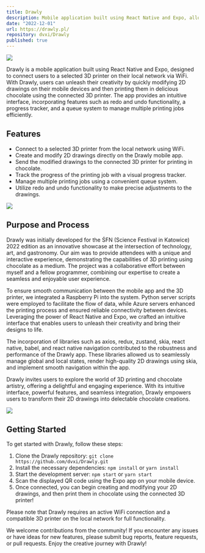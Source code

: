 ```yaml
---
title: Drawly
description: Mobile application built using React Native and Expo, allowing users to connect to a selected 3D printer on their local network via WiFi. Users can quickly print their drawings made on the mobile app using the connected 3D printer. The mechanical part of the project resulted in ability to print in chocolate.
date: "2022-12-01"
url: https://drawly.pl/
repository: dvxi/Drawly
published: true
---
```


[![](/drawly.png)](https://drawly.pl)

Drawly is a mobile application built using React Native and Expo, designed to connect users to a selected 3D printer on their local network via WiFi. With Drawly, users can unleash their creativity by quickly modifying 2D drawings on their mobile devices and then printing them in delicious chocolate using the connected 3D printer. The app provides an intuitive interface, incorporating features such as redo and undo functionality, a progress tracker, and a queue system to manage multiple printing jobs efficiently.

## Features

- Connect to a selected 3D printer from the local network using WiFi.
- Create and modify 2D drawings directly on the Drawly mobile app.
- Send the modified drawings to the connected 3D printer for printing in chocolate.
- Track the progress of the printing job with a visual progress tracker.
- Manage multiple printing jobs using a convenient queue system.
- Utilize redo and undo functionality to make precise adjustments to the drawings.

[![](/drawly-event.jpg)](https://drawly.pl)

## Purpose and Process

Drawly was initially developed for the ŚFN (Science Festival in Katowice) 2022 edition as an innovative showcase at the intersection of technology, art, and gastronomy. Our aim was to provide attendees with a unique and interactive experience, demonstrating the capabilities of 3D printing using chocolate as a medium. The project was a collaborative effort between myself and a fellow programmer, combining our expertise to create a seamless and enjoyable user experience.

To ensure smooth communication between the mobile app and the 3D printer, we integrated a Raspberry Pi into the system. Python server scripts were employed to facilitate the flow of data, while Azure servers enhanced the printing process and ensured reliable connectivity between devices. Leveraging the power of React Native and Expo, we crafted an intuitive interface that enables users to unleash their creativity and bring their designs to life.

The incorporation of libraries such as axios, redux, zustand, skia, react native, babel, and react native navigation contributed to the robustness and performance of the Drawly app. These libraries allowed us to seamlessly manage global and local states, render high-quality 2D drawings using skia, and implement smooth navigation within the app.

Drawly invites users to explore the world of 3D printing and chocolate artistry, offering a delightful and engaging experience. With its intuitive interface, powerful features, and seamless integration, Drawly empowers users to transform their 2D drawings into delectable chocolate creations.

![](/drawly-app.gif)

## Getting Started

To get started with Drawly, follow these steps:

1. Clone the Drawly repository: `git clone https://github.com/dvxi/Drawly.git`
2. Install the necessary dependencies: `npm install` or `yarn install`
3. Start the development server: `npm start` or `yarn start`
4. Scan the displayed QR code using the Expo app on your mobile device.
5. Once connected, you can begin creating and modifying your 2D drawings, and then print them in chocolate using the connected 3D printer!

Please note that Drawly requires an active WiFi connection and a compatible 3D printer on the local network for full functionality.

We welcome contributions from the community! If you encounter any issues or have ideas for new features, please submit bug reports, feature requests, or pull requests. Enjoy the creative journey with Drawly!
